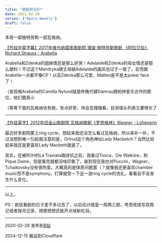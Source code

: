 ```yaml
---
title: "歌剧周记07"
date: 2021-02-28
series: ["Opera Weekly"]
draft: false
---
```


本周一部施特劳斯一部瓦格纳。

[【外挂中英字幕】2017年维也纳国家歌剧院 理查·施特劳斯歌剧 《阿拉贝拉》Richard Strauss - Arabella](https://www.bilibili.com/video/BV1jV411a7db)

Arabella和Zdenka的姐妹情还是那么好哭！Adelaide和Zdenka的母女情还是那么塑料！不过这个Mandryka跟丈母娘Adelaide的画风也过于一致了，反而跟Arabelle一点都不像CP！以及Zdenka那么可爱，Matteo是不是太poker face了！

（发现唱Arabella的Camilla Nylund就是昨晚代替Damrau跟柏林爱乐合作的那位，他们圈真小

（等等下面的瓦格纳也有她，有点好奇，待会去搜搜看，目测墙头列表又要增长了

---

[【外挂英字】2012年旧金山歌剧院 瓦格纳歌剧《罗恩格林》Wagner - Lohengrin](https://www.bilibili.com/video/BV1Dv411e7jw)

最近好多剧院要上ring cycle，想起来我还没怎么看过瓦格纳，所以来补一补，不过没想到唯一引起我注意的是，Ortrud这个角色神似Lady Macbetch？当然比较起来我还是更喜欢Lady Macbeth就是了。

其实，在被ROH的La Traviata踹进坑之前，我看过Tosca，Die Walküre，和Pique Dame，但是看完就都没啥印象了，直到现在我也对Puccini，Wagner，Tchaikovsky没有很热爱。大概真的是体质问题罢（？就像我还更喜欢chamber music而不是symphony。打算接受一下这一波ring cycle的洗礼，看看会不会发生什么变化。

---

以上。

PS：疯狂看剧的日子差不多过去了，以后估计就是一周两三部，考虑改成写双周记或者按月记录，顺便想想还能开点啥新栏目。

---

2020-02-28 发布到[B站](https://www.bilibili.com/opus/496757472238939912)

2024-12-15 搬运到Cloudflare

